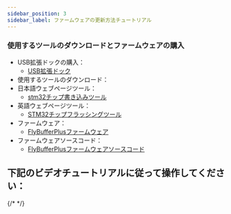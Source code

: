 ```yaml
---
sidebar_position: 3
sidebar_label: ファームウェアの更新方法チュートリアル
---
```



### 使用するツールのダウンロードとファームウェアの購入
* USB拡張ドックの購入：
    * [USB拡張ドック](https://detail.tmall.com/item.htm?ali_trackid=2%3Amm_5539777028_3063500466_115634500434%3A1747190596587_556501715_0&bxsign=tbkz_2Wlq1_UGzfTqVWagbH8aZxnu0C2ElchECHrEjGaX573JydM3uY34RHbL9GOmPL2Dc4w9ghDZaFGGFxYAbz0PVaKRgqq_tXsoMGfBCldNUZRRAKoMCdAUnNNg9_Th2vlhC-5RZ_Fj8oBiDuMhvctPY4IAg72nipdOvGk9Qsg0DOJiXE8BYh11SBFrXZco5R&id=572026050803&rootPageId=20150318020018244&spm=a2e1u.27655827.d1661933647166.1&union_lens=lensId%3AOPT%401747190574%40212b5d5d_1d28_196ccac6c82_615a%4001%40eyJmbG9vcklkIjo2MTc4NH0ie%3Brecoveryid%3A556963271_0%401747190531290%3Bprepvid%3A201_33.50.192.73_13431545_1747190554927)
* 使用するツールのダウンロード：
* 日本語ウェブページツール：
    * [stm32チップ書き込みツール](https://www.st.com/ja/development-tools/stm32cubeprog.html)
* 英語ウェブページツール：
    * [STM32チップフラッシングツール](https://www.st.com/en/development-tools/stm32cubeprog.html)
* ファームウェア：
    * [FlyBufferPlusファームウェア](http://cdn.mellow.klipper.cn/lll-puls/buffer_v2.0.hex)
* ファームウェアソースコード：
    * [FlyBufferPlusファームウェアソースコード](https://github.com/Fly3DTeam/Buffer)

## 下記のビデオチュートリアルに従って操作してください：
{/* <AutoPlayer width="90%" url_zh="https://www.bilibili.com/video/BV1i6XsYTEzw" url_other="https://www.youtube.com/watch?v=9EDZixuODrw" /> */}
